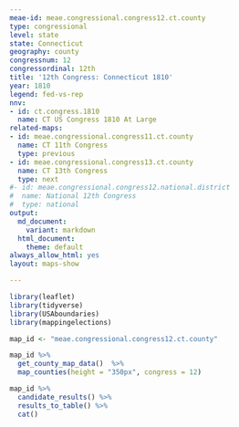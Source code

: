```yaml
---
meae-id: meae.congressional.congress12.ct.county
type: congressional
level: state
state: Connecticut
geography: county
congressnum: 12
congressordinal: 12th
title: '12th Congress: Connecticut 1810'
year: 1810
legend: fed-vs-rep
nnv:
- id: ct.congress.1810
  name: CT US Congress 1810 At Large
related-maps:
- id: meae.congressional.congress11.ct.county
  name: CT 11th Congress
  type: previous
- id: meae.congressional.congress13.ct.county
  name: CT 13th Congress
  type: next
#- id: meae.congressional.congress12.national.district
#  name: National 12th Congress
#  type: national
output:
  md_document:
    variant: markdown
  html_document:
    theme: default
always_allow_html: yes
layout: maps-show

---
```


```r
library(leaflet)
library(tidyverse)
library(USAboundaries)
library(mappingelections)

map_id <- "meae.congressional.congress12.ct.county"
```

<div class="map">

```r
map_id %>%
  get_county_map_data()  %>%
  map_counties(height = "350px", congress = 12)
```

</div>

<div class="results-table">

```r
map_id %>%
  candidate_results() %>%
  results_to_table() %>%
  cat()
```

</div>
